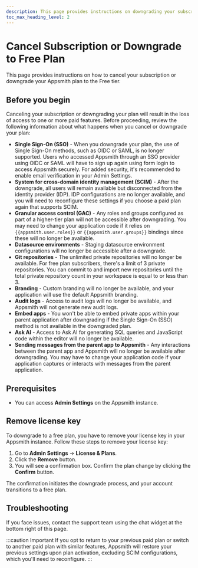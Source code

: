 ```yaml
---
description: This page provides instructions on downgrading your subscription to a free plan in Appsmith. 
toc_max_heading_level: 2
---
```


# Cancel Subscription or Downgrade to Free Plan

This page provides instructions on how to cancel your subscription or downgrade your Appsmith plan to the Free tier.


## Before you begin

Canceling your subscription or downgrading your plan will result in the loss of access to one or more paid features. Before proceeding, review the following information about what happens when you cancel or downgrade your plan:

* **Single Sign-On (SSO)** - When you downgrade your plan, the use of Single Sign-On methods, such as OIDC or SAML, is no longer supported. Users who accessed Appsmith through an SSO provider using OIDC or SAML will have to sign up again using form login to access Appsmith securely. For added security, it's recommended to enable email verification in your Admin Settings.
* **System for cross-domain identity management (SCIM)** - After the downgrade, all users will remain available but disconnected from the identity provider (IDP). IDP configurations are no longer available, and you will need to reconfigure these settings if you choose a paid plan again that supports SCIM.
* **Granular access control (GAC)** - Any roles and groups configured as part of a higher-tier plan will not be accessible after downgrading. You may need to change your application code if it relies on `{{appsmith.user.roles}}` or `{{appsmith.user.groups}}` bindings since these will no longer be available.
* **Datasource environments** - Staging datasource environment configurations will no longer be accessible after a downgrade.
* **Git repositories** - The unlimited private repositories will no longer be available. For free plan subscribers, there's a limit of 3 private repositories. You can commit to and import new repositories until the total private repository count in your workspace is equal to or less than 3.
* **Branding** - Custom branding will no longer be available, and your application will use the default Appsmith branding.
* **Audit logs** - Access to audit logs will no longer be available, and Appsmith will not generate new audit logs.
* **Embed apps** - You won't be able to embed private apps within your parent application after downgrading if the Single Sign-On (SSO) method is not available in the downgraded plan.
* **Ask AI** - Access to Ask AI for generating SQL queries and JavaScript code within the editor will no longer be available.
* **Sending messages from the parent app to Appsmith** - Any interactions between the parent app and Appsmith will no longer be available after downgrading. You may have to change your application code if your application captures or interacts with messages from the parent application.

## Prerequisites

* You can access **Admin Settings** on the Appsmith instance.

## Remove license key

To downgrade to a free plan, you have to remove your license key in your Appsmith instance. Follow these steps to remove your license key:

1. Go to **Admin Settings** → **License & Plans**.
2. Click the **Remove** button.
3. You will see a confirmation box. Confirm the plan change by clicking the **Confirm** button.

The confirmation initiates the downgrade process, and your account transitions to a free plan.

## Troubleshooting

If you face issues, contact the support team using the chat widget at the bottom right of this page.

:::caution Important
If you opt to return to your previous paid plan or switch to another paid plan with similar features, Appsmith will restore your previous settings upon plan activation, excluding SCIM configurations, which you'll need to reconfigure.
:::